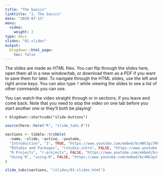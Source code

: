 ```yaml
---
title: "The basics"
linktitle: "1. The basics"
date: "2020-07-13"
menu:
  video:
    weight: 2
type: docs
slides: "01-slides"
output:
  blogdown::html_page:
    toc: false
---
```


The slides are made as  HTML files. You can flip through the slides here, open them all in a new window/tab, or download them as a PDF if you want to save them for later. To navigate through the HTML slides, use the left and right arrow keys. You can also type `?` while viewing the slides to see a list of other commands you can use.

You can watch the video straight through or in sections, if you leave and come back. Note that you need to stop the video on one tab before you start another one or they'll both be playing!

`r blogdown::shortcode("slide-buttons")`

```r
source(here::here("R", "slide_tabs.R"))

sections <- tibble::tribble(
  ~name, ~slide, ~active, ~youtube,
  "Introduction", "1", TRUE, "https://www.youtube.com/embed/bc4NVJpz7Rk?enablejsapi=1&modestbranding=1&rel=0&start=3",
  "RStudio and Packages", "rstudio-intro", FALSE, "https://www.youtube.com/embed/bc4NVJpz7Rk?enablejsapi=1&modestbranding=1&rel=0&start=1183",
  "R Projects", "r-projects", FALSE, "https://www.youtube.com/embed/bc4NVJpz7Rk?enablejsapi=1&modestbranding=1&rel=0&start=2435",
  "Using R", "using-R", FALSE, "https://www.youtube.com/embed/bc4NVJpz7Rk?enablejsapi=1&modestbranding=1&rel=0&start=3085"
)

slide_tabs(sections, "/slides/01-slides.html")
```

